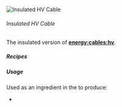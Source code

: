 ![Insulated HV Cable](/mods/techreborn/insulated_hv_cable.png)


###### Insulated HV Cable

The insulated version of
**[energy:cables:hv](energy:cables:hv "wikilink")**.

##### Recipes

<Recipe recipe=" input techreborn:rubber techreborn:rubber
techreborn:rubber input techreborn:rubber techreborn:refined_iron_ingot
techreborn:rubber input techreborn:rubber techreborn:rubber
techreborn:rubber output techreborn:insulated_hv_cable,4
"/> <Recipe recipe=" input air air air input
techreborn:rubber techreborn:rubber techreborn:hv_cable input air air
air output techreborn:insulated_hv_cable "/>

##### Usage

Used as an ingredient in the
<Mcitem id="minecraft:crafting_table"/> to produce:

* <Mcitem id="techreborn:hv_transformer"/>

